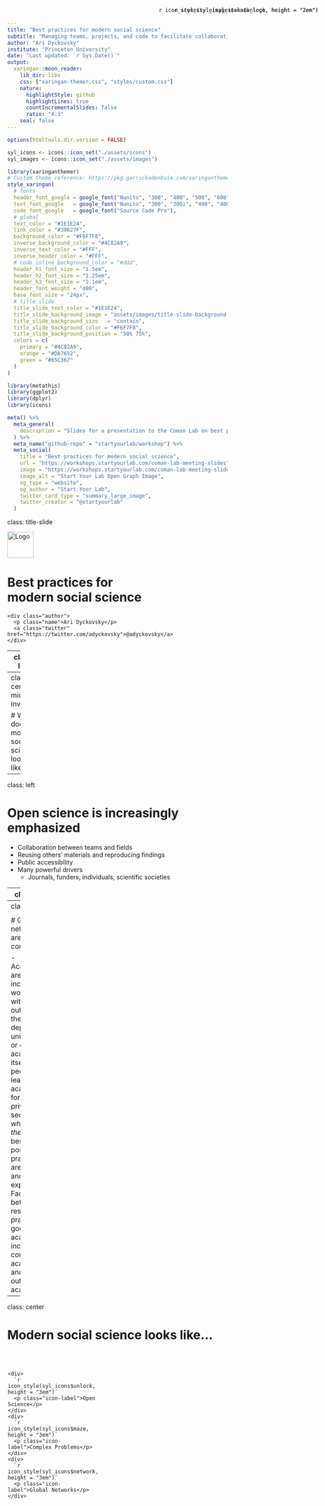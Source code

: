 ```yaml
---
title: "Best practices for modern social science"
subtitle: "Managing teams, projects, and code to facilitate collaboration and open science"
author: "Ari Dyckovsky"
institute: "Princeton University"
date: "Last updated: `r Sys.Date()`"
output:
  xaringan::moon_reader:
    lib_dir: libs
    css: ["xaringan-themer.css", "styles/custom.css"]
    nature:
      highlightStyle: github
      highlightLines: true
      countIncrementalSlides: false
      ratio: "4:3"
    seal: false
---
```


```r
options(htmltools.dir.version = FALSE)

syl_icons <- icons::icon_set("./assets/icons")
syl_images <- icons::icon_set("./assets/images")
```

```r
library(xaringanthemer)
# Custom theme reference: https://pkg.garrickadenbuie.com/xaringanthemer/reference/style_xaringan.html
style_xaringan(
  # fonts
  header_font_google = google_font("Nunito", "300", "400", "500", "600", "700", "400i", "500i", "600i", "700i"),
  text_font_google   = google_font("Nunito", "300", "300i", "400", "400i", "500", "500i", "600"),
  code_font_google   = google_font("Source Code Pro"),
  # global
  text_color = "#1E1E24",
  link_color = "#39627F",
  background_color = "#F6F7F8",
  inverse_background_color = "#4C82A9",
  inverse_text_color = "#FFF",
  inverse_header_color = "#FFF",
  # code_inline_background_color = "#ddd",
  header_h1_font_size = "1.5em",
  header_h2_font_size = "1.25em",
  header_h3_font_size = "1.1em",
  header_font_weight = "400",
  base_font_size = "24px",
  # title slide
  title_slide_text_color = "#1E1E24",
  title_slide_background_image = "assets/images/title-slide-background.svg",
  title_slide_background_size	= "contain",
  title_slide_background_color = "#F6F7F8",
  title_slide_background_position = "50% 75%",
  colors = c(
    primary = "#4C82A9",
    orange = "#DA7652",
    green = "#65C367"
  )
)
```

```r
library(metathis)
library(ggplot2)
library(dplyr)
library(icons)
```

```r
meta() %>%
  meta_general(
    description = "Slides for a presentation to the Coman Lab on best practices for modern social science",
  ) %>% 
  meta_name("github-repo" = "startyourlab/workshop") %>% 
  meta_social(
    title = "Best practices for modern social science",
    url = "https://workshops.startyourlab.com/coman-lab-meeting-slides",
    image = "https://workshops.startyourlab.com/coman-lab-meeting-slides/assets/images/og-image-large.png",
    image_alt = "Start Your Lab Open Graph Image",
    og_type = "website",
    og_author = "Start Your Lab",
    twitter_card_type = "summary_large_image",
    twitter_creator = "@startyourlab"
  )
```

class: title-slide

<div align="center" style="margin-bottom: 2em;">
  <img src="assets/images/logo.svg" alt="Logo" height="60">
</div>

<div align="center" class="header">
  <h1 class="title">Best practices for<br/>modern social science</h1>
</div>

<div class="footer">
  <div class="authors">
    <div class="author">
      <p class="name">Ari Dyckovsky</p>
      <a class="twitter" href="https://twitter.com/adyckovsky">@adyckovsky</a>
    </div>
  </div>
</div>

---
class: left

# Today's Agenda

1. What does modern social science look like?
2. Why are we here today?
3. What are best practices and why are they important?
4. How do we get our lab started with best practices for teams?
5. How do we leverage modern tools as a lab? a department? a field?

---
class: center, middle, inverse

# What does modern social science look like?

---
class: left

<div style="position: absolute; top: 20px; right: 20px; text-align: right;">
  `r icon_style(syl_icons$unlock, height = "2em")` 
</div>

# Open science is increasingly emphasized

- Collaboration between teams and fields
- Reusing others’ materials and reproducing findings
- Public accessibility
- Many powerful drivers
  - Journals, funders, individuals, scientific societies

---
class: left

<div style="position: absolute; top: 20px; right: 20px; text-align: right;">
  `r icon_style(syl_icons$maze, height = "2em")` 
</div>

# Complex problems need computing resources

- Experiments are more powerful, creative, and complex
- Analyses increasingly rely on computationally-intensive approaches

---
class: left

<div style="position: absolute; top: 20px; right: 20px; text-align: right;">
  `r icon_style(syl_icons$network, height = "2em")` 
</div>

# Global networks are more common

- Academics are increasingly working with people outside their lab, department, university, or even academia itself.
- If people leave academia for the private sector, <i>wherever they go</i>, the best possible practices are used and expected.
  - Facilitating better research practices is good for academics, increasingly common in academia, and crucial outside of academia

---
class: center

# Modern social science looks like...

<div style="margin-top: 10%; display: flex; flex-direction: row; height: 70%; justify-content: space-evenly; align-items: center;">
  <div style="display: flex; flex: 1; flex-direction: column; justify-content: space-between; align-items: stretch; height: 100%; border: 0.1em solid transparent; border-radius: 0.5em; background-color: transparent; padding: 1em 0;">
    <div>
      `r icon_style(syl_icons$unlock, height = "3em")`
      <p class="icon-label">Open Science</p>
    </div>
    <div>
      `r icon_style(syl_icons$maze, height = "3em")`
      <p class="icon-label">Complex Problems</p>
    </div>
    <div>
      `r icon_style(syl_icons$network, height = "3em")`
      <p class="icon-label">Global Networks</p>
    </div>
  </div>
  <div style="flex: 0; opacity: 0">
    `r icon_style(syl_icons$right_arrow, scale = 2, fill = "#383843")`
  </div>
  <div style="display: flex; flex: 1; flex-direction: column">
    <div style="opacity: 0;">
      `r icon_style(syl_icons$group, height = "6em")`
      <h3 class="icon-label">Team Science</h3>
    </div>
  </div>
</div>
---
class: center

# Modern social science looks like...

<div style="margin-top: 10%; display: flex; flex-direction: row; height: 70%; justify-content: space-evenly; align-items: center;">
  <div style="display: flex; flex: 1; flex-direction: column; justify-content: space-between; align-items: stretch; height: 100%; border: 0.1em solid #93D595; border-radius: 0.5em; background-color: #EAF7EA; padding: 1em 0;">
    <div>
      `r icon_style(syl_icons$unlock, height = "3em")`
      <p class="icon-label">Open Science</p>
    </div>
    <div>
      `r icon_style(syl_icons$maze, height = "3em")`
      <p class="icon-label">Complex Problems</p>
    </div>
    <div>
      `r icon_style(syl_icons$network, height = "3em")`
      <p class="icon-label">Global Networks</p>
    </div>
  </div>
  <div style="flex: 0; opacity: 1">
    `r icon_style(syl_icons$right_arrow, scale = 2, color = "#93D595")`
  </div>
  <div style="display: flex; flex: 1; flex-direction: column">
    <div style="opacity: 1;">
      `r icon_style(syl_icons$group, height = "6em")`
      <h3 class="icon-label">Team Science</h3>
    </div>
  </div>
</div>
---
class: center, middle, inverse

# Why are we here today?

---
class: left

# We can't keep track of different versions

_How often do you store and spend time searching for file versions?_

```r
data <- data.frame(
  group = c(1, 2, 3, 4, 5),
  value = c(3, 3, 3, 4, 2)
) 

ggplot(data, aes(x=group, y=value)) +
  geom_bar(stat="identity", width=0.7, fill="#4C82A9") +
  theme_classic() +
  theme(
    text = element_text(size=24, family = "Nunito"), 
    axis.title.x = element_blank(),
    axis.title.y = element_blank()
  ) +
  scale_x_discrete(
    limits = c("Not at all", "", "Sometimes", "","All the time")
  ) +
  theme_xaringan()

```

---
class: left

# We can't find files confidently

_How organized do you feel your project files are?_

```r
data <- data.frame(
  group = c(1, 2, 3, 4, 5),
  value = c(1, 1, 7, 6, 0)
) 

ggplot(data, aes(x=group, y=value)) +
  geom_bar(stat="identity", width=0.7, fill="#4C82A9") +
  theme_classic() +
  theme(
    text = element_text(size=24, family = "Nunito"), 
    axis.title.x = element_blank(),
    axis.title.y = element_blank()
  ) +
  scale_x_discrete(
    limits = c("Not at all", "", "Neutral", "","Perfectly")
  ) +
  theme_xaringan()

```

---
class: left

# We can't share without extra effort

_Are you able to share analysis files with collaborators with one or two clicks without doing any editing to the file?_

```r
data <- data.frame(
  group = c("Yes", "No"),
  value = c(5, 10)
) 

data <- data %>% 
  arrange(desc(group)) %>%
  mutate(prop = value / sum(data$value) *100) %>%
  mutate(ypos = cumsum(prop)- 0.5*prop )

ggplot(data, aes(x="", y=prop, fill=group)) +
  geom_bar(stat="identity", width=1, color="white") +
  coord_polar("y", start=0) +
  geom_text(aes(y = ypos, label = paste0(group, "\n", round(prop), "%")), color = "white", size=8) +
  scale_fill_manual(values = c("#DF8768", "#4C82A9")) +
  theme_xaringan() +
  theme(
    legend.position="none",
    axis.text = element_blank(),
    axis.title = element_blank()
  )
```

---
class: left

# Continuing current research practices has costs

1. They are expensive in both time and effort

--

  - This is **.orange[hours of your time and others’ time, wasted]**.
  
--

2. They lead to risk of serious errors

--

  - This is **.orange[mistakes in publications and unnecessary confusion]**.
  
--

3. They make collaboration harder than it needs to be

--

  - This is **.orange[lost opportunities and lost innovation]**.

---
class: center, middle

# .primary[**We can do better by using _best practices_**]

---
class: center, middle, inverse

# What are best practices and <br/> why are they important?

---
class: left

# Best practices are...

- methods
- strategies
- techniques
- procedures
- etc.

## ...that are generally agreed upon as the <br/> **most effective** or **most prudent** way to work.

--

<div align="center" style="padding: 1em; margin-top: 2em; border: 0.1em solid #5D8EB1; border-radius: 0.5em; background-color: #E8EFF4;">
  <h2>Best practices are vital to successful collaboration with your team, projects, and code.</h2>
</div>

---
class: left

# Examples of best practices

1. Decouple data from programs

--

2. Write programs for people, not for computers

--

3. Track changes using version control

--

4. Coordinate updates using an issue tracking tool

--

5. Don't repeat yourself (or others)

--

6. Automate repeat tasks

--

## There are _many more_ best practices. 

_See: https://www.startyourlab.com/community/resources_

---
class: left

# Who agrees upon these "best" practices?

--

## The private sector

...especially those in .primary[**software and technology**] who carry out their entire professional lives in this setting with tremendous incentives & desire to improve, streamline, and facilitate digital work.

---
class: left

# Who agrees upon these "best" practices?

## Other academics

.pull-left[

.small-font[

Ram, 2013, Git can facilitate greater reproducibility and increased transparency in science, _Source Code for Biology and Medicine_

Wilson et al, 2014, Best practices for scientific computing, _PLoS Biology_

Gorgolewski & Poldrack, 2016, A practical guide for improving transparency and reproducibility in neuroimaging research, _PLoS Biology_

**.green[Lowndes et al, 2017, Our path to better science in less time using open data science tools, _Nature Ecology & Evolution_]**

Wilson et al, 2017, Good enough practices in scientific computing, _PLoS Computational Biology_

Hesse, 2018, Can psychology walk the walk of open science?, _American Psychologist_

]

]

--

.pull-right[
<div style="margin-top: 3em; padding: 1em; background-color: white; border: 0.1em solid #65C367; border-radius: 0.5em;" />
<img src="./assets/images/lowndes-graph-2017.jpg" />
]

---
class: left

# What is the value of adopting best practices?

--

## .primary[Best practices are consistent with **our scientific values**]

--

.pull-left[

- Better science
  - More reusability
  - More reproducibility
  - Fewer errors
- Transparency
- Efficiency

]

--

.pull-right[

- More attractive collaborator
- Fast onboarding of new lab members
- Supports young scholars
- Intentional organization of digital lab materials

]

--

<div align="center" style="padding: 1em; margin-top: 2em; border: 0.1em solid #E29377; border-radius: 0.5em; background-color: #F9EAE4;">
  <h2>Future-proofing</h2>
  <h3>This is and will be the standard for years to come</h3>
</div>

---
class: center, middle, inverse

# How do we get our lab started <br/> with best practices for teams?

---
class: center, middle

# **.primary[It starts with the best tools for teams]**

---
class: left

<div style="position: absolute; top: 20px; right: 20px; text-align: right;">
  `r icon_style(syl_images$slack_logo, height = "2em")` 
</div>

# Start **communicating** with Slack

--

- Can be asynchronous, can be synchronous
- Designed for teams with multiple people coordinating unevenly across multiple projects in shifting ways over time
- Can be 1:1 private, shared within a small group, or shared with everyone, all within the same platform
- Stores your communication and makes it easy to find later
- Connects with nearly every other modern tool for teams

--

## **Who else uses Slack?**

### As of 2019, Slack had .primary[**10+ million daily active users**], and 87% of users state that Slack improves their entire work process

---
class: left

<div style="position: absolute; top: 20px; right: 20px; text-align: right;">
  `r icon_style(syl_images$google_calendar_logo, height = "2em")` 
</div>

# Start **scheduling** with Google Calendar

--

- Designed for teams with multiple projects and various meeting needs
- Both public and private calendar events to schedule weekly lab meetings and one-on-one meetings
- It is more accessible for external collaborators than Outlook

--

## **Who else uses Google Calendar?**

### As of 2018, at least .primary[**500 million people**] use Google Calendar

---
class: left

<div style="position: absolute; top: 20px; right: 20px; text-align: right;">
  `r icon_style(syl_images$github_logo, height = "2em")` 
</div>

# Start **developing** with GitHub
--

- Provides a shared interface for all digital materials in the cloud
- Relates ideas and conversation directly to code
- Tracks informative, detailed changes line-by-line, file-by-file, folder-by-folder
- Designed explicitly for teams who write code of _any_ kind
- Resolves conflicts between different peoples’ materials
- Facilitates discussion and planning about those digital materials

--

## **Who else uses GitHub?**

### As of 2021, GitHub had .primary[**69+ million accounts**] from across the whole world and 200+ million repositories

---
class: center

<div style="text-align: center;">
  `r icon_style(syl_images$github_logo, height = "3em")` 
</div>

# How does GitHub work?

--

<div align="center" style="padding: 1em; margin-top: 2em; border: 0.1em solid #FFF07C; border-radius: 0.5em; background-color: #FFF9D1;">
  <h2>GitHub uses a <b>version control system</b> called <i>Git</i>.<br/><br/>Let's take a look!</h2>
</div>

---
class: center, middle, inverse-black

# Conceptual flow

---
class: left

# Here is your main idea

<div align="center" style="margin-bottom: 2em;">
  <img src="assets/github-flows/slide-1-concept.svg" alt="Here is your main idea" >
</div>

---
class: left

# Make a quick update to your main idea

<div align="center" style="margin-bottom: 2em;">
  <img src="assets/github-flows/slide-2-concept.svg" alt="Make a quick update to your main idea" >
</div>

---
class: left

# Draft a new idea separate from your main idea

<div align="center" style="margin-bottom: 2em;">
  <img src="assets/github-flows/slide-3-concept.svg" alt="Draft a new idea separate from your main idea" >
</div>

---
class: left

# Iterate on the draft of your new idea

<div align="center" style="margin-bottom: 2em;">
  <img src="assets/github-flows/slide-4-concept.svg" alt="Iterate on the draft of your new idea" >
</div>

---
class: left

# Continue developing the new idea

<div align="center" style="margin-bottom: 2em;">
  <img src="assets/github-flows/slide-5-concept.svg" alt="Continue developing the new idea" >
</div>

---
class: left

# Make one more update to the new idea

<div align="center" style="margin-bottom: 2em;">
  <img src="assets/github-flows/slide-6-concept.svg" alt="Make one more update to the new idea" >
</div>

---
class: left

# Update your main idea with the new idea

<div align="center" style="margin-bottom: 2em;">
  <img src="assets/github-flows/slide-7-concept.svg" alt="Update your main idea with the new idea" >
</div>

---
class: left

# Start a draft of another new idea

<div align="center" style="margin-bottom: 2em;">
  <img src="assets/github-flows/slide-8-concept.svg" alt="Start a draft of another new idea" >
</div>
---
class: center, middle, inverse-black

# Meal-prep flow

---
class: left

# Here is your wine glass

<div align="center" style="margin-bottom: 2em;">
  <img src="assets/github-flows/slide-1-food.svg" alt="Here is your wine glass" >
</div>

---
class: left

# Add wine to your wine glass

<div align="center" style="margin-bottom: 2em;">
  <img src="assets/github-flows/slide-2-food.svg" alt="Add wine to your wine glass" >
</div>

---
class: left

# Leave wine aside to prepare your salad

<div align="center" style="margin-bottom: 2em;">
  <img src="assets/github-flows/slide-3-food.svg" alt="Leave wine aside to prepare your salad" >
</div>

---
class: left

# Add some greens to start your salad

<div align="center" style="margin-bottom: 2em;">
  <img src="assets/github-flows/slide-4-food.svg" alt="Add some greens to start your salad" >
</div>

---
class: left

# Add onions and grapes to your salad

<div align="center" style="margin-bottom: 2em;">
  <img src="assets/github-flows/slide-5-food.svg" alt="Add onions and grapes to your salad" >
</div>

---
class: left

# Replace the grapes with tomatoes

<div align="center" style="margin-bottom: 2em;">
  <img src="assets/github-flows/slide-6-food.svg" alt="Replace the grapes with tomatoes" >
</div>

---
class: left

# Bring together your salad and wine

<div align="center" style="margin-bottom: 2em;">
  <img src="assets/github-flows/slide-7-food.svg" alt="Bring together your salad and wine" >
</div>

---
class: left

# Start prepping another part of your meal

<div align="center" style="margin-bottom: 2em;">
  <img src="assets/github-flows/slide-8-food.svg" alt="Start prepping another part of your meal" >
</div>

---
class: center, middle, inverse-black

# Online survey flow

---
class: left

# Here is a blank survey with a small title

<div align="center" style="margin-bottom: 2em;">
  <img src="assets/github-flows/slide-1-study.svg" alt="Here is a blank survey with a small title" >
</div>

---
class: left

# Resize the title to increase readability

<div align="center" style="margin-bottom: 2em;">
  <img src="assets/github-flows/slide-2-study.svg" alt="Resize the title to increase readability" >
</div>

---
class: left

# Draft the first set of questions separately

<div align="center" style="margin-bottom: 2em;">
  <img src="assets/github-flows/slide-3-study.svg" alt="Draft the first set of questions separately" >
</div>

---
class: left

# Add two questions to the survey draft

<div align="center" style="margin-bottom: 2em;">
  <img src="assets/github-flows/slide-4-study.svg" alt="Add two questions to the survey draft" >
</div>

---
class: left

# Add a third question to the survey draft

<div align="center" style="margin-bottom: 2em;">
  <img src="assets/github-flows/slide-5-study.svg" alt="Add a third question to the survey draft" >
</div>

---
class: left

# Replace the third question with a new version

<div align="center" style="margin-bottom: 2em;">
  <img src="assets/github-flows/slide-6-study.svg" alt="Replace the third question with a new version" >
</div>

---
class: left

# Combine your questions with the title

<div align="center" style="margin-bottom: 2em;">
  <img src="assets/github-flows/slide-7-study.svg" alt="Combine your questions with the title" >
</div>

---
class: left

# Start drafting another section of the survey

<div align="center" style="margin-bottom: 2em;">
  <img src="assets/github-flows/slide-8-study.svg" alt="Start drafting another section of the survey" >
</div>

---
class: center, middle, inverse-black

# Online survey flow with Git terms

---
class: left

# The first survey version on the **main branch**

<div align="center" style="margin-bottom: 2em;">
  <img src="assets/github-flows/slide-1-study.svg" alt="Here is a blank survey with a small title" >
</div>

---
class: left

# **Add**, **commit**, and **push** very minor changes

<div align="center" style="margin-bottom: 2em;">
  <img src="assets/github-flows/slide-2-study.svg" alt="Resize the title to increase readability" >
</div>

---
class: left

# **Checkout** a draft branch to make major changes

<div align="center" style="margin-bottom: 2em;">
  <img src="assets/github-flows/slide-3-study.svg" alt="Draft the first set of questions separately" >
</div>

---
class: left

# **Add**, **commit**, and **push** changes to draft branch

<div align="center" style="margin-bottom: 2em;">
  <img src="assets/github-flows/slide-4-study.svg" alt="Add two questions to the survey draft" >
</div>

---
class: left

# **Add**, **commit**, and **push** changes to draft branch

<div align="center" style="margin-bottom: 2em;">
  <img src="assets/github-flows/slide-5-study.svg" alt="Add a third question to the survey draft" >
</div>

---
class: left

# **Add**, **commit**, and **push** changes to draft branch

<div align="center" style="margin-bottom: 2em;">
  <img src="assets/github-flows/slide-6-study.svg" alt="Replace the third question with a new version" >
</div>

---
class: left

# **Merge** your draft branch into your main branch

<div align="center" style="margin-bottom: 2em;">
  <img src="assets/github-flows/slide-7-study.svg" alt="Combine your questions with the title" >
</div>

---
class: left

# **Checkout** a new branch to make more changes

<div align="center" style="margin-bottom: 2em;">
  <img src="assets/github-flows/slide-8-study.svg" alt="Start drafting another section of the survey" >
</div>

---
class: center

<div style="text-align: center;">
  `r icon_style(syl_images$github_logo, height = "3em")` 
</div>

# Again, how does GitHub work?

--

<div align="center" style="padding: 1em; margin-top: 2em; border: 0.1em solid #FFF07C; border-radius: 0.5em; background-color: #FFF9D1;">
  <h2>GitHub uses <i>Git</i> to help teams <b>develop</b> their ideas little by little, and documents <i>everything</i> thoughtfully.</h2>
  <br/>
  <h2><b>Flow:</b> Checkout > Add > Commit > Push > Merge</h2>
</div>

---
class: center, middle

# **Tools help teams accomplish best practices**

<div style="display: flex; flex-direction: column; justify-content: space-evenly; height: 9em; margin-top: 2em; margin-bottom: 2em; padding: 1em; background-color: #E8EFF4; border: 0.1em solid #5D8EB1; border-radius: 0.5em;">

<div style="display: flex; align-items: center; justify-content: space-evenly; width: 100%; margin-top: 1em;">
  <div style="display: inherit; flex-direction: column; align-items: center;">
    <img src="./assets/images/slack_logo.svg" height="60" />
    <h3>Slack</h3>
  </div>
  
  <div style="display: inherit; flex-direction: column; align-items: center;">
    <img src="./assets/images/google_calendar_logo.svg" height="60" />
    <h3>Google Calendar</h3>
  </div>
  
  <div style="display: inherit; flex-direction: column; align-items: center;">
    <img src="./assets/images/github_logo.svg" height="60" />
    <h3>GitHub</h3>
  </div>
</div>

</div>

---
class: center, middle, inverse

# How do we leverage modern tools as <br/> a lab? a department? a field?

---
class: center, middle

<div align="center" style="margin-bottom: 2em;">
  <img src="assets/images/logo.svg" alt="Logo" height="120">
</div>

---
class: center

<div align="center" style="margin-bottom: 2em;">
  <img src="assets/images/logo.svg" alt="Logo" height="60">
</div>

--

### Open-source platform that teaches academic research labs<br/>how to get started with modern tools for modern science

--

### Guides, tutorials, and templates focused on making<br/>team science more efficient, effective, and enjoyable

--

<div align="center" style="padding: 1em; padding-bottom: 2em; margin-top: 2em; border: 0.1em solid #5D8EB1; border-radius: 0.5em; background-color: #E8EFF4;">
  <h2>Let's take a look:</h2>
  <a href="https://www.startyourlab.com/" target="_blank">www.startyourlab.com</a>
</div>

---
class: left

# Next steps

1. Talk about best practices with your team

--

2. Plan! What are you going to do together?

--

3. Ask for support when you need or want it

--

4. Use [Start Your Lab](https://www.startyourlab.com/) to facilitate your lab's tool adoption
  - In development! Have questions, feedback, suggestions? [Let us know](mailto:feedback@startyourlab.com)!
  
---
class: left, inverse

# Final Messages

--

1. **This is about people.** Technology is the tool, but this is about learning and using conventions to help people work together more easily and effectively.

--

2. **It’s never too late to learn to use these tools, at any level of usage**. You can get plenty out of this even if you don’t do all the things.

--

3. **Yes, _we can_ do this.**

---
class: left

# Team acknowledgments

## Active team

- Dr. Peter Sokol-Hessner, Assistant Professor, University of Denver

## Industry advisors

- Austin Chustz, Full-Stack Software Engineer, [Fellow](https://www.meetfellow.com/)
- Ayush Sood, Engineering Manager, [Facebook for Developers](https://developers.facebook.com/)
- Aaron Rios, Data Scientist, [Even](http://even.com/)
- Ted Kornish, Head of Engineering, [TruthSet](https://www.truthset.io/)

---
class: center, middle, inverse

# **Questions?**

---
class: left

# Thank you!

- Icons made by [Freepik](https://www.freepik.com) from [Flaticon](https://www.flaticon.com/)
- Slides created via the R package [`xaringan`](https://github.com/yihui/xaringan)
- Site hosted on [GitHub Pages](https://pages.github.com/)
